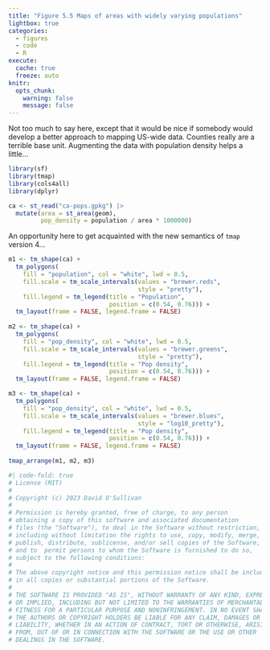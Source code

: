 ```yaml
---
title: "Figure 5.5 Maps of areas with widely varying populations"
lightbox: true
categories: 
  - figures
  - code
  - R
execute: 
  cache: true
  freeze: auto
knitr:
  opts_chunk: 
    warning: false
    message: false
---
```


Not too much to say here, except that it would be nice if somebody would develop a better approach to mapping US-wide data. Counties really are a terrible base unit. Augmenting the data with population density helps a little...

```r
library(sf)
library(tmap)
library(cols4all)
library(dplyr)

ca <- st_read("ca-pops.gpkg") |>
  mutate(area = st_area(geom), 
         pop_density = population / area * 1000000)
```

An opportunity here to get acquainted with the new semantics of `tmap` version 4...

```r
m1 <- tm_shape(ca) + 
  tm_polygons(
    fill = "population", col = "white", lwd = 0.5,
    fill.scale = tm_scale_intervals(values = "brewer.reds", 
                                    style = "pretty"),
    fill.legend = tm_legend(title = "Population", 
                            position = c(0.54, 0.76))) + 
  tm_layout(frame = FALSE, legend.frame = FALSE)
  
m2 <- tm_shape(ca) + 
  tm_polygons(
    fill = "pop_density", col = "white", lwd = 0.5,
    fill.scale = tm_scale_intervals(values = "brewer.greens",
                                    style = "pretty"),
    fill.legend = tm_legend(title = "Pop density", 
                            position = c(0.54, 0.76))) + 
  tm_layout(frame = FALSE, legend.frame = FALSE)

m3 <- tm_shape(ca) + 
  tm_polygons(
    fill = "pop_density", col = "white", lwd = 0.5,
    fill.scale = tm_scale_intervals(values = "brewer.blues", 
                                    style = "log10_pretty"),
    fill.legend = tm_legend(title = "Pop density", 
                            position = c(0.54, 0.76))) + 
  tm_layout(frame = FALSE, legend.frame = FALSE)
  
tmap_arrange(m1, m2, m3)
```

```r
#| code-fold: true
# License (MIT)
#
# Copyright (c) 2023 David O'Sullivan
#
# Permission is hereby granted, free of charge, to any person
# obtaining a copy of this software and associated documentation
# files (the "Software"), to deal in the Software without restriction,
# including without limitation the rights to use, copy, modify, merge,
# publish, distribute, sublicense, and/or sell copies of the Software,
# and to  permit persons to whom the Software is furnished to do so,
# subject to the following conditions:
#
# The above copyright notice and this permission notice shall be included
# in all copies or substantial portions of the Software.
#
# THE SOFTWARE IS PROVIDED "AS IS", WITHOUT WARRANTY OF ANY KIND, EXPRESS
# OR IMPLIED, INCLUDING BUT NOT LIMITED TO THE WARRANTIES OF MERCHANTABILITY,
# FITNESS FOR A PARTICULAR PURPOSE AND NONINFRINGEMENT. IN NO EVENT SHALL
# THE AUTHORS OR COPYRIGHT HOLDERS BE LIABLE FOR ANY CLAIM, DAMAGES OR OTHER
# LIABILITY, WHETHER IN AN ACTION OF CONTRACT, TORT OR OTHERWISE, ARISING
# FROM, OUT OF OR IN CONNECTION WITH THE SOFTWARE OR THE USE OR OTHER
# DEALINGS IN THE SOFTWARE.
```

